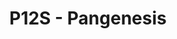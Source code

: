 ---
id: p12s_p2_pangenesis
title: P12S - Pangenesis
sidebar_position: 16
sidebar_label: Pangenesis
hide_title: false
hide_table_of_contents: true
slug: /savage/p12s_p2/pangenesis
---
